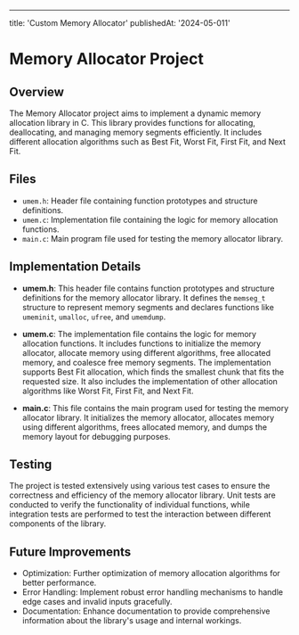 ---
title: 'Custom Memory Allocator'
publishedAt: '2024-05-011'

# Memory Allocator Project

## Overview
The Memory Allocator project aims to implement a dynamic memory allocation library in C. This library provides functions for allocating, deallocating, and managing memory segments efficiently. It includes different allocation algorithms such as Best Fit, Worst Fit, First Fit, and Next Fit.

## Files
- `umem.h`: Header file containing function prototypes and structure definitions.
- `umem.c`: Implementation file containing the logic for memory allocation functions.
- `main.c`: Main program file used for testing the memory allocator library.

## Implementation Details
- **umem.h**: This header file contains function prototypes and structure definitions for the memory allocator library. It defines the `memseg_t` structure to represent memory segments and declares functions like `umeminit`, `umalloc`, `ufree`, and `umemdump`.

- **umem.c**: The implementation file contains the logic for memory allocation functions. It includes functions to initialize the memory allocator, allocate memory using different algorithms, free allocated memory, and coalesce free memory segments. The implementation supports Best Fit allocation, which finds the smallest chunk that fits the requested size. It also includes the implementation of other allocation algorithms like Worst Fit, First Fit, and Next Fit.

- **main.c**: This file contains the main program used for testing the memory allocator library. It initializes the memory allocator, allocates memory using different algorithms, frees allocated memory, and dumps the memory layout for debugging purposes.

## Testing
The project is tested extensively using various test cases to ensure the correctness and efficiency of the memory allocator library. Unit tests are conducted to verify the functionality of individual functions, while integration tests are performed to test the interaction between different components of the library.

## Future Improvements
- Optimization: Further optimization of memory allocation algorithms for better performance.
- Error Handling: Implement robust error handling mechanisms to handle edge cases and invalid inputs gracefully.
- Documentation: Enhance documentation to provide comprehensive information about the library's usage and internal workings.

